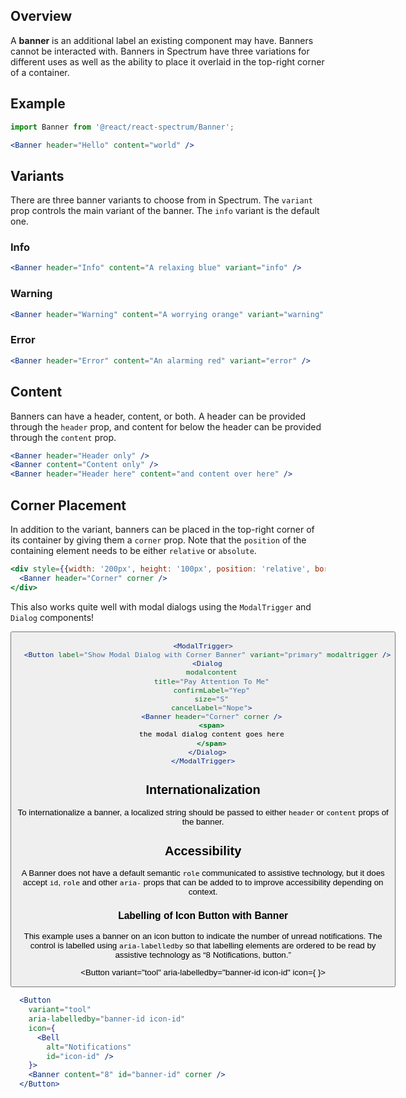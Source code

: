 
## Overview

A **banner** is an additional label an existing component may have. Banners cannot be interacted with. Banners in Spectrum have three variations for different uses as well as the ability to place it overlaid in the top-right corner of a container.

## Example

<Banner header="Hello" content="world" />

```jsx
import Banner from '@react/react-spectrum/Banner';

<Banner header="Hello" content="world" />
```

## Variants

There are three banner variants to choose from in Spectrum. The `variant` prop controls the main variant of the banner. The `info` variant is the default one.

### Info

<Banner header="Info" content="A relaxing blue" variant="info" />

```jsx
<Banner header="Info" content="A relaxing blue" variant="info" />
```

### Warning

<Banner header="Warning" content="A worrying orange" variant="warning" />

```jsx
<Banner header="Warning" content="A worrying orange" variant="warning" />
```

### Error

<Banner header="Error" content="An alarming red" variant="error" />

```jsx
<Banner header="Error" content="An alarming red" variant="error" />
```

## Content

Banners can have a header, content, or both. A header can be provided through the `header` prop, and content for below the header can be provided through the `content` prop.

<Banner header="Header only" />
<Banner content="Content only" />
<Banner header="Header here" content="and content over here" />

```jsx
<Banner header="Header only" />
<Banner content="Content only" />
<Banner header="Header here" content="and content over here" />
```

## Corner Placement

In addition to the variant, banners can be placed in the top-right corner of its container by giving them a `corner` prop. Note that the `position` of the containing element needs to be either `relative` or `absolute`.

<div style={{width: '200px', height: '100px', position: 'relative', border: '1px solid black'}}>
  <Banner header="Corner" corner />
</div>

```jsx
<div style={{width: '200px', height: '100px', position: 'relative', border: '1px solid black'}}>
  <Banner header="Corner" corner />
</div>
```

This also works quite well with modal dialogs using the `ModalTrigger` and `Dialog` components!

<ModalTrigger>
  <Button label="Show Modal Dialog with Corner Banner" variant="primary" modalTrigger />
  <Dialog
    modalContent
    title="Pay Attention To Me"
    confirmLabel="Yep"
    size="S"
    cancelLabel="Nope">
    <Banner header="Corner" corner />
    <span>
    the modal dialog content goes here
    </span>
  </Dialog>
</ModalTrigger>

```jsx
<ModalTrigger>
  <Button label="Show Modal Dialog with Corner Banner" variant="primary" modaltrigger />
  <Dialog
    modalcontent
    title="Pay Attention To Me"
    confirmLabel="Yep"
    size="S"
    cancelLabel="Nope">
    <Banner header="Corner" corner />
    <span>
    the modal dialog content goes here
    </span>
  </Dialog>
</ModalTrigger>
```

## Internationalization

To internationalize a banner, a localized string should be passed to either `header` or `content` props of the banner.

## Accessibility

A Banner does not have a default semantic `role` communicated to assistive technology, but it does accept `id`, `role` and other `aria-` props that can be added to to improve accessibility depending on context.

### Labelling of Icon Button with Banner

This example uses a banner on an icon button to indicate the number of unread notifications. The control is labelled using `aria-labelledby` so that labelling elements are ordered to be read by assistive technology as “8 Notifications, button.”

<Button
  variant="tool"
  aria-labelledby="banner-id icon-id"
  icon={
    <Bell
      alt="Notifications"
      id="icon-id" />
  }>
  <Banner content="8" id="banner-id" corner />
</Button>

```jsx
  <Button
    variant="tool"
    aria-labelledby="banner-id icon-id"
    icon={
      <Bell
        alt="Notifications"
        id="icon-id" />
    }>
    <Banner content="8" id="banner-id" corner />
  </Button>
```
